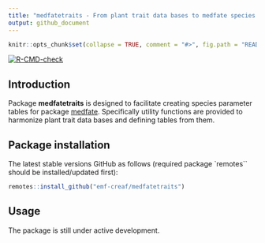 ```yaml
---
title: "medfatetraits - From plant trait data bases to medfate species parameters"
output: github_document
---
```


```r

knitr::opts_chunk$set(collapse = TRUE, comment = "#>", fig.path = "README-")
```

  <!-- badges: start -->
  [![R-CMD-check](https://github.com/emf-creaf/medfatetraits/workflows/R-CMD-check/badge.svg)](https://github.com/emf-creaf/medfatetraits/actions)
  <!-- badges: end -->

## Introduction

Package **medfatetraits** is designed to facilitate creating species parameter tables for package [medfate](https://github.com/emf-creaf/medfate). Specifically utility functions are provided to harmonize plant trait data bases and defining tables from them.

## Package installation

The latest stable versions GitHub as follows (required package `remotes`` should be installed/updated first):

```r
remotes::install_github("emf-creaf/medfatetraits")
```

## Usage

The package is still under active development. 

